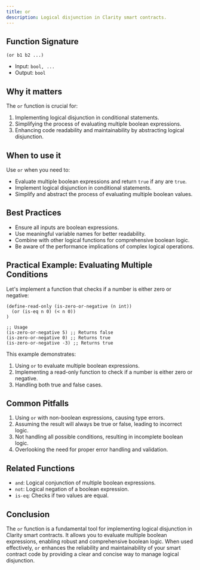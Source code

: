 ```yaml
---
title: or
description: Logical disjunction in Clarity smart contracts.
---
```


## Function Signature

```clarity
(or b1 b2 ...)
```

- Input: `bool, ...`
- Output: `bool`

## Why it matters

The `or` function is crucial for:

1. Implementing logical disjunction in conditional statements.
2. Simplifying the process of evaluating multiple boolean expressions.
3. Enhancing code readability and maintainability by abstracting logical disjunction.

## When to use it

Use `or` when you need to:

- Evaluate multiple boolean expressions and return `true` if any are `true`.
- Implement logical disjunction in conditional statements.
- Simplify and abstract the process of evaluating multiple boolean values.

## Best Practices

- Ensure all inputs are boolean expressions.
- Use meaningful variable names for better readability.
- Combine with other logical functions for comprehensive boolean logic.
- Be aware of the performance implications of complex logical operations.

## Practical Example: Evaluating Multiple Conditions

Let's implement a function that checks if a number is either zero or negative:

```clarity
(define-read-only (is-zero-or-negative (n int))
  (or (is-eq n 0) (< n 0))
)

;; Usage
(is-zero-or-negative 5) ;; Returns false
(is-zero-or-negative 0) ;; Returns true
(is-zero-or-negative -3) ;; Returns true
```

This example demonstrates:
1. Using `or` to evaluate multiple boolean expressions.
2. Implementing a read-only function to check if a number is either zero or negative.
3. Handling both true and false cases.

## Common Pitfalls

1. Using `or` with non-boolean expressions, causing type errors.
2. Assuming the result will always be true or false, leading to incorrect logic.
3. Not handling all possible conditions, resulting in incomplete boolean logic.
4. Overlooking the need for proper error handling and validation.

## Related Functions

- `and`: Logical conjunction of multiple boolean expressions.
- `not`: Logical negation of a boolean expression.
- `is-eq`: Checks if two values are equal.

## Conclusion

The `or` function is a fundamental tool for implementing logical disjunction in Clarity smart contracts. It allows you to evaluate multiple boolean expressions, enabling robust and comprehensive boolean logic. When used effectively, `or` enhances the reliability and maintainability of your smart contract code by providing a clear and concise way to manage logical disjunction.
